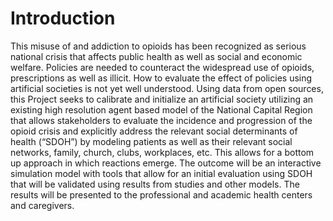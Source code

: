 # Introduction {#intro}

This misuse of and addiction to opioids has been recognized as serious national
crisis that affects public health as well as social and economic welfare. Policies are needed to
counteract the widespread use of opioids, prescriptions as well as illicit. How to evaluate the
effect of policies using artificial societies is not yet well understood. Using data from open
sources, this Project seeks to calibrate and initialize an artificial society utilizing an existing high
resolution agent based model of the National Capital Region that allows stakeholders to evaluate
the incidence and progression of the opioid crisis and explicitly address the relevant social
determinants of health (“SDOH”) by modeling patients as well as their relevant social networks,
family, church, clubs, workplaces, etc. This allows for a bottom up approach in which reactions
emerge. The outcome will be an interactive simulation model with tools that allow for an initial
evaluation using SDOH that will be validated using results from studies and other models. The
results will be presented to the professional and academic health centers and caregivers.
